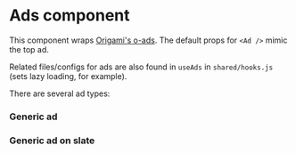 
<Meta of={IndexStories} />

# Ads component

This component wraps [Origami's o-ads](https://github.com/Financial-Times/o-ads). The default props for `<Ad />` mimic the top ad.

Related files/configs for ads are also found in `useAds` in `shared/hooks.js` (sets lazy loading, for example).

There are several ad types:

### Generic ad

<Canvas>
  <Story of={IndexStories.GenericAd} />
</Canvas>

### Generic ad on slate

<Canvas>
  <Story of={IndexStories.GenericAdSlate} />
</Canvas>
